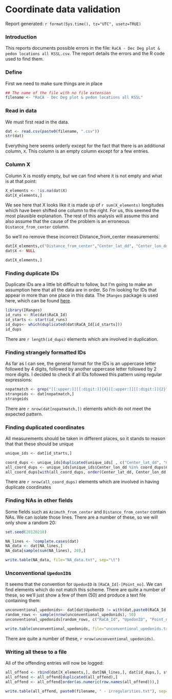 Coordinate data validation
==========================

Report generated: `r format(Sys.time(), tz="UTC", usetz=TRUE)`

### Introduction

This reports documents possible errors in the file: `RaCA - Dec Deg plot & pedon locations all KSSL.csv`. The report details the errors and the R code used to find them.

### Define
First we need to make sure things are in place
```r
## The name of the file with no file extension
filename <- "RaCA - Dec Deg plot & pedon locations all KSSL"  
```

### Read in data
We must first read in the data.
```r
dat <- read.csv(paste0(filename, ".csv"))
str(dat)
```

Everything here seems orderly except for the fact that there is an additional column, `X`. This column is an empty column except for a few entries.

### Column X

Column X is mostly empty, but we can find where it is not empty and what is at that point:

```r
X_elements <- !is.na(dat$X)
dat[X_elements,]
```

We see here that X looks like it is made up of `r sum(X_elements)` longitudes which have been shifted one column to the right. For us, this seemed the most plausible explanation. The rest of this analysis will assume this and also assume that the cause of the problem is an erroneous `Distance_from_center` column.

So we'll no remove these incorrect Distance_from_center measurements:

```r
dat[X_elements,c("Distance_from_center","Center_lat_dd", "Center_lon_dd")] <- dat[X_elements,c("Center_lat_dd", "Center_lon_dd", "X")]
dat$X <- NULL

dat[X_elements,]
```

### Finding duplicate IDs

Duplicate IDs are a little bit difficult to follow, but I'm going to make an assumption here that all the data are in order. So I'm looking for IDs that appear in more than one place in this data. The `IRanges` package is used here, which can be found [here](http://www.bioconductor.org/packages/2.11/bioc/html/IRanges.html).

```r
library(IRanges)
id_runs <- Rle(dat$RaCA_Id)
id_starts <- start(id_runs)
id_dups<- which(duplicated(dat$RaCA_Id[id_starts]))
id_dups
```

There are `r length(id_dups)` elements which are involved in duplication.

### Finding strangely formatted IDs

As far as I can see, the general format for the IDs is an uppercase letter followed by 4 digits, followed by another uppercase letter followed by 2 more digits. I decided to check if all IDs followed this pattern using regular expressions:

```r
nopatmatch <- grep("[[:upper:]][[:digit:]]{4}[[:upper:]][[:digit:]]{2}", dat$RaCA_Id, invert=TRUE)
strangeids <- dat[nopatmatch,]
strangeids
```

There are `r nrow(dat[nopatmatch,])` elements which do not meet the expected pattern.

### Finding duplicated coordinates

All measurements should be taken in different places, so it stands to reason that that these should be unique

```r
unique_ids <- dat[id_starts,]

coord_dups <- unique_ids[duplicated(unique_ids[ , c("Center_lat_dd", "Center_lon_dd")]), ]
all_coord_dups <- unique_ids[unique_ids$Center_lon_dd %in% coord_dups$Center_lon_dd & unique_ids$Center_lat_dd %in% coord_dups$Center_lat_dd, ]
all_coord_dups[with(all_coord_dups, order(Center_lat_dd, Center_lon_dd)),]
```

There are `r nrow(all_coord_dups)` elements which are involved in having duplicate coordinates

### Finding NAs in other fields

Some fields such as `Azimuth_from_center` and `Distance_from_center` contain NAs. We can isolate those lines. There are a number of these, so we will only show a random 20:

```r
set.seed(20120218)

NA_lines <- !complete.cases(dat)
NA_data <- dat[NA_lines,]
NA_data[sample(sum(NA_lines), 20),]

write.table(NA_data, file="NA_data.txt", sep="\t")

```


### Unconventional `UpedonID`s

It seems that the convention for `UpedonID` is `[RaCA_Id]-[Point_no]`. We can find elements which do not match this scheme. There are quite a number of these, so we'll just show a few of them (50) and produce a text file containing them:

```r
unconventional_upedonids<- dat[dat$UpedonID != with(dat,paste0(RaCA_Id, "-", Point_no)),]
random_rows <- sample(nrow(unconventional_upedonids), 50)
unconventional_upedonids[random_rows, c("RaCA_Id", "UpedonID", "Point_no")]

write.table(unconventional_upedonids, file="unconventional_upedonids.txt", sep="\t")
```

There are quite a number of these, `r nrow(unconventional_upedonids)`.

### Writing all these to a file

All of the offending entries will now be logged:

```r
all_offend <- rbind(dat[X_elements,], dat[NA_lines,], dat[id_dups,], strangeids)
all_offend <- all_offend[duplicated(all_offend),]
all_offend <- all_offend[order(as.numeric(row.names(all_offend))),]

write.table(all_offend, paste0(filename, " - irregularities.txt"), sep="\t", row.names=FALSE)
```